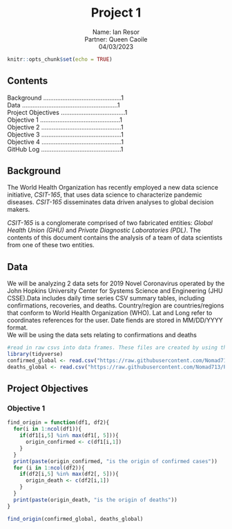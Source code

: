 <center>
# Project 1
Name: Ian Resor  
Partner: Queen Caoile  
04/03/2023  
</center>


```r
knitr::opts_chunk$set(echo = TRUE)
```

## Contents
\setlength{leftskip}{2cm}
Background .............................................1  
Data .......................................................1  
Project Objectives .....................................1  
  \setlength{leftskip}{4cm}
  Objective 1 ..............................................1  
  Objective 2 ..............................................1  
  Objective 3 ..............................................1  
  Objective 4 ..............................................1  
  GitHub Log ..............................................1  
\setlength{leftskip}{0pt}


## Background
The World Health Organization has recently employed a new data science initiative, *CSIT-165*, that uses data science to characterize pandemic diseases. 
*CSIT-165* disseminates data driven analyses to global decision makers.

*CSIT-165* is a conglomerate comprised of two fabricated entities: *Global Health Union (GHU)* and *Private Diagnostic Laboratories (PDL)*. 
The contents of this document contains the analysis of a team of data scientists from one of these two entities.

## Data
We will be analyzing 2 data sets for 2019 Novel Coronavirus operated by the John Hopkins University Center for Systems Science and Engineering (JHU CSSE).Data includes daily time series CSV summary tables, including confirmations, recoveries, and deaths. Country/region are countries/regions that conform to World Health Organization (WHO). Lat and Long refer to coordinates references for the user. Date fiends are stored in MM/DD/YYYY format.  
We will be using the data sets relating to confirmations and deaths

```r
#read in raw csvs into data frames. These files are created by using the wget command in terminal with links to original data set from John Hopkins.
library(tidyverse)
confirmed_global <- read.csv("https://raw.githubusercontent.com/Nomad713/Project1/main/time_series_covid19_confirmed_global.csv")
deaths_global <- read.csv("https://raw.githubusercontent.com/Nomad713/Project1/main/time_series_covid19_deaths_global.csv")
```

## Project Objectives
### Objective 1
```r
find_origin = function(df1, df2){
  for(i in 1:ncol(df1)){
    if(df1[i,5] %in% max(df1[, 5])){
      origin_confirmed <- c(df1[i,1])
    }
  }
  print(paste(origin_confirmed, "is the origin of confirmed cases"))
  for (i in 1:ncol(df2)){
    if(df2[i,5] %in% max(df2[, 5])){
      origin_death <- c(df2[i,1])
    }
  }
  print(paste(origin_death, "is the origin of deaths"))
}

find_origin(confirmed_global, deaths_global)

```




